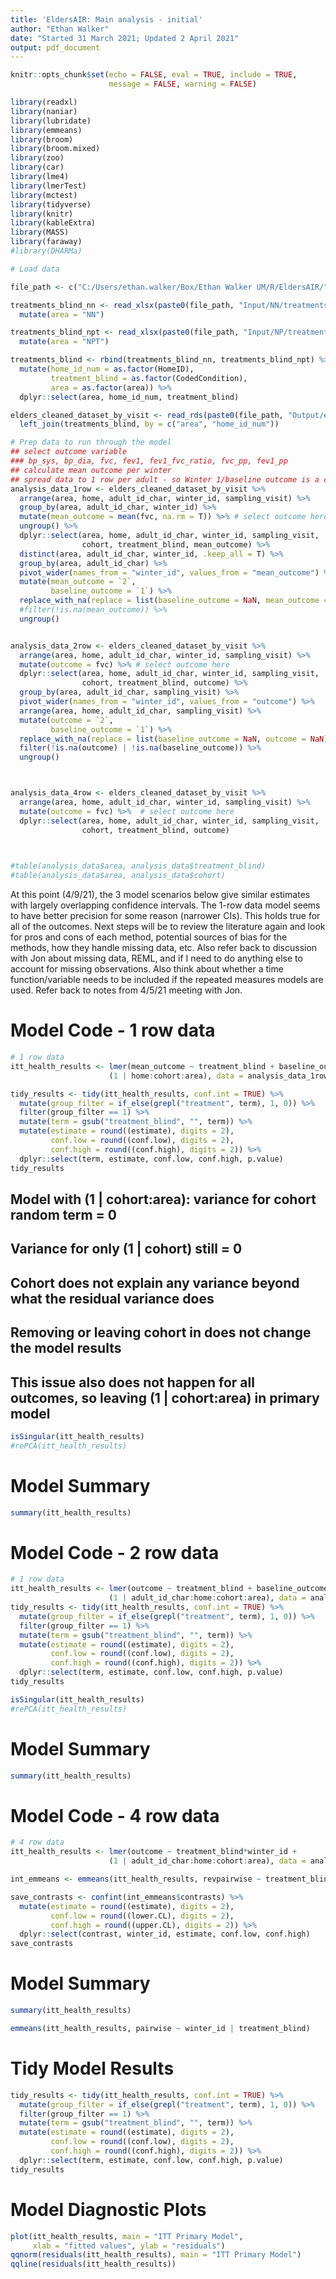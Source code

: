 ```yaml
---
title: 'EldersAIR: Main analysis - initial'
author: "Ethan Walker"
date: "Started 31 March 2021; Updated 2 April 2021"
output: pdf_document
---
```


```r
knitr::opts_chunk$set(echo = FALSE, eval = TRUE, include = TRUE,
                      message = FALSE, warning = FALSE)
```

```r
library(readxl)
library(naniar)
library(lubridate)
library(emmeans)
library(broom)
library(broom.mixed)
library(zoo)
library(car)
library(lme4)
library(lmerTest)
library(mctest)
library(tidyverse)
library(knitr)
library(kableExtra)
library(MASS)
library(faraway)
#library(DHARMa)
```

```r
# Load data

file_path <- c("C:/Users/ethan.walker/Box/Ethan Walker UM/R/EldersAIR/")

treatments_blind_nn <- read_xlsx(paste0(file_path, "Input/NN/treatments_blind.xlsx")) %>% 
  mutate(area = "NN")

treatments_blind_npt <- read_xlsx(paste0(file_path, "Input/NP/treatments_blind.xlsx")) %>% 
  mutate(area = "NPT")

treatments_blind <- rbind(treatments_blind_nn, treatments_blind_npt) %>% 
  mutate(home_id_num = as.factor(HomeID),
         treatment_blind = as.factor(CodedCondition),
         area = as.factor(area)) %>% 
  dplyr::select(area, home_id_num, treatment_blind)

elders_cleaned_dataset_by_visit <- read_rds(paste0(file_path, "Output/elders_cleaned_dataset_by_visit.rds")) %>% 
  left_join(treatments_blind, by = c("area", "home_id_num")) 
```


```r
# Prep data to run through the model
## select outcome variable
### bp_sys, bp_dia, fvc, fev1, fev1_fvc_ratio, fvc_pp, fev1_pp
## calculate mean outcome per winter
## spread data to 1 row per adult - so Winter 1/baseline outcome is a covariate
analysis_data_1row <- elders_cleaned_dataset_by_visit %>% 
  arrange(area, home, adult_id_char, winter_id, sampling_visit) %>% 
  group_by(area, adult_id_char, winter_id) %>% 
  mutate(mean_outcome = mean(fvc, na.rm = T)) %>% # select outcome here
  ungroup() %>% 
  dplyr::select(area, home, adult_id_char, winter_id, sampling_visit, 
                cohort, treatment_blind, mean_outcome) %>% 
  distinct(area, adult_id_char, winter_id, .keep_all = T) %>% 
  group_by(area, adult_id_char) %>% 
  pivot_wider(names_from = "winter_id", values_from = "mean_outcome") %>% 
  mutate(mean_outcome = `2`,
         baseline_outcome = `1`) %>% 
  replace_with_na(replace = list(baseline_outcome = NaN, mean_outcome = NaN)) %>% 
  #filter(!is.na(mean_outcome)) %>% 
  ungroup()


analysis_data_2row <- elders_cleaned_dataset_by_visit %>% 
  arrange(area, home, adult_id_char, winter_id, sampling_visit) %>% 
  mutate(outcome = fvc) %>% # select outcome here
  dplyr::select(area, home, adult_id_char, winter_id, sampling_visit, 
                cohort, treatment_blind, outcome) %>% 
  group_by(area, adult_id_char, sampling_visit) %>% 
  pivot_wider(names_from = "winter_id", values_from = "outcome") %>% 
  arrange(area, home, adult_id_char, sampling_visit) %>% 
  mutate(outcome = `2`,
         baseline_outcome = `1`) %>% 
  replace_with_na(replace = list(baseline_outcome = NaN, outcome = NaN)) %>% 
  filter(!is.na(outcome) | !is.na(baseline_outcome)) %>% 
  ungroup()



analysis_data_4row <- elders_cleaned_dataset_by_visit %>% 
  arrange(area, home, adult_id_char, winter_id, sampling_visit) %>% 
  mutate(outcome = fvc) %>%  # select outcome here
  dplyr::select(area, home, adult_id_char, winter_id, sampling_visit, 
                cohort, treatment_blind, outcome)
  


#table(analysis_data$area, analysis_data$treatment_blind)
#table(analysis_data$area, analysis_data$cohort)
```

At this point (4/9/21), the 3 model scenarios below give similar estimates with
largely overlapping confidence intervals. The 1-row data model seems to have better
precision for some reason (narrower CIs). This holds true for all of the outcomes.
Next steps will be to review the literature again and look for pros and cons of
each method, potential sources of bias for the methods, how they handle missing
data, etc. Also refer back to discussion with Jon about missing data, REML, and
if I need to do anything else to account for missing observations.
Also think about whether a time function/variable needs to be included if the 
repeated measures models are used. Refer back to notes from 4/5/21 meeting with Jon.

# Model Code - 1 row data
```r
# 1 row data
itt_health_results <- lmer(mean_outcome ~ treatment_blind + baseline_outcome + 
                      (1 | home:cohort:area), data = analysis_data_1row)

tidy_results <- tidy(itt_health_results, conf.int = TRUE) %>% 
  mutate(group_filter = if_else(grepl("treatment", term), 1, 0)) %>% 
  filter(group_filter == 1) %>% 
  mutate(term = gsub("treatment_blind", "", term)) %>% 
  mutate(estimate = round((estimate), digits = 2),
         conf.low = round((conf.low), digits = 2),
         conf.high = round((conf.high), digits = 2)) %>% 
  dplyr::select(term, estimate, conf.low, conf.high, p.value)
tidy_results
```

## Model with (1 | cohort:area): variance for cohort random term = 0
## Variance for only (1 | cohort) still = 0
## Cohort does not explain any variance beyond what the residual variance does
## Removing or leaving cohort in does not change the model results
## This issue also does not happen for all outcomes, so leaving (1 | cohort:area) in primary model
```r
isSingular(itt_health_results)
#rePCA(itt_health_results)
```

# Model Summary
```r
summary(itt_health_results)
```



# Model Code - 2 row data
```r
# 1 row data
itt_health_results <- lmer(outcome ~ treatment_blind + baseline_outcome + 
                      (1 | adult_id_char:home:cohort:area), data = analysis_data_2row)
tidy_results <- tidy(itt_health_results, conf.int = TRUE) %>% 
  mutate(group_filter = if_else(grepl("treatment", term), 1, 0)) %>% 
  filter(group_filter == 1) %>% 
  mutate(term = gsub("treatment_blind", "", term)) %>% 
  mutate(estimate = round((estimate), digits = 2),
         conf.low = round((conf.low), digits = 2),
         conf.high = round((conf.high), digits = 2)) %>% 
  dplyr::select(term, estimate, conf.low, conf.high, p.value)
tidy_results
```

```r
isSingular(itt_health_results)
#rePCA(itt_health_results)
```

# Model Summary
```r
summary(itt_health_results)
```



# Model Code - 4 row data
```r
# 4 row data
itt_health_results <- lmer(outcome ~ treatment_blind*winter_id + 
                      (1 | adult_id_char:home:cohort:area), data = analysis_data_4row)

int_emmeans <- emmeans(itt_health_results, revpairwise ~ treatment_blind | winter_id)

save_contrasts <- confint(int_emmeans$contrasts) %>% 
  mutate(estimate = round((estimate), digits = 2),
         conf.low = round((lower.CL), digits = 2),
         conf.high = round((upper.CL), digits = 2)) %>% 
  dplyr::select(contrast, winter_id, estimate, conf.low, conf.high)
save_contrasts
```

# Model Summary
```r
summary(itt_health_results)

emmeans(itt_health_results, pairwise ~ winter_id | treatment_blind)
```


# Tidy Model Results
```r
tidy_results <- tidy(itt_health_results, conf.int = TRUE) %>% 
  mutate(group_filter = if_else(grepl("treatment", term), 1, 0)) %>% 
  filter(group_filter == 1) %>% 
  mutate(term = gsub("treatment_blind", "", term)) %>% 
  mutate(estimate = round((estimate), digits = 2),
         conf.low = round((conf.low), digits = 2),
         conf.high = round((conf.high), digits = 2)) %>% 
  dplyr::select(term, estimate, conf.low, conf.high, p.value)
tidy_results
```

# Model Diagnostic Plots
```r
plot(itt_health_results, main = "ITT Primary Model", 
     xlab = "fitted values", ylab = "residuals")
qqnorm(residuals(itt_health_results), main = "ITT Primary Model")
qqline(residuals(itt_health_results))
```



